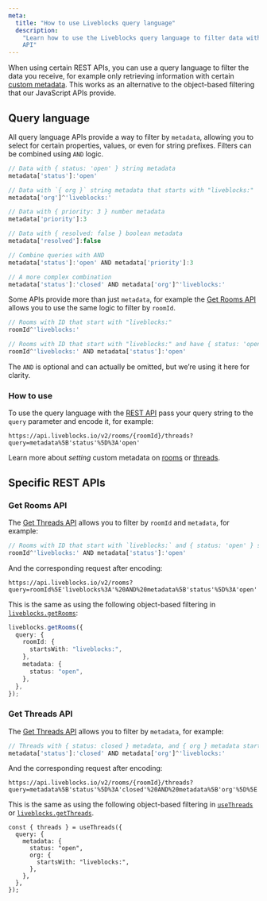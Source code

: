 ```yaml
---
meta:
  title: "How to use Liveblocks query language"
  description:
    "Learn how to use the Liveblocks query language to filter data with our REST
    API"
---
```


When using certain REST APIs, you can use a query language to filter the data
you receive, for example only retrieving information with certain
[custom metadata](/docs/products/comments/metadata). This works as an
alternative to the object-based filtering that our JavaScript APIs provide.

## Query language

All query language APIs provide a way to filter by `metadata`, allowing you to
select for certain properties, values, or even for string prefixes. Filters can
be combined using `AND` logic.

```js
// Data with { status: 'open' } string metadata
metadata['status']:'open'

// Data with `{ org }` string metadata that starts with "liveblocks:"
metadata['org']^'liveblocks:'

// Data with { priority: 3 } number metadata
metadata['priority']:3

// Data with { resolved: false } boolean metadata
metadata['resolved']:false

// Combine queries with AND
metadata['status']:'open' AND metadata['priority']:3

// A more complex combination
metadata['status']:'closed' AND metadata['org']^'liveblocks:'
```

Some APIs provide more than just `metadata`, for example the
[Get Rooms API](/docs/api-reference/rest-api-endpoints#get-rooms) allows you to
use the same logic to filter by `roomId`.

```js
// Rooms with ID that start with "liveblocks:"
roomId^'liveblocks:'

// Rooms with ID that start with "liveblocks:" and have { status: 'open' } string metadata
roomId^'liveblocks:' AND metadata['status']:'open'
```

<Banner>

The `AND` is optional and can actually be omitted, but we’re using it here for
clarity.

</Banner>

### How to use

To use the query language with the
[REST API](/docs/api-reference/rest-api-endpoints) pass your query string to the
`query` parameter and encode it, for example:

```
https://api.liveblocks.io/v2/rooms/{roomId}/threads?query=metadata%5B'status'%5D%3A'open'
```

Learn more about _setting_ custom metadata on [rooms](/docs/rooms/metadata) or
[threads](/docs/products/comments/metadata).

## Specific REST APIs

### Get Rooms API

The [Get Threads API](/docs/api-reference/rest-api-endpoints#get-rooms) allows
you to filter by `roomId` and `metadata`, for example:

```js
// Rooms with ID that start with `liveblocks:` and { status: 'open' } string metadata
roomId^'liveblocks:' AND metadata['status']:'open'
```

And the corresponding request after encoding:

```
https://api.liveblocks.io/v2/rooms?query=roomId%5E'liveblocks%3A'%20AND%20metadata%5B'status'%5D%3A'open'
```

This is the same as using the following object-based filtering in
[`liveblocks.getRooms`](/docs/api-reference/liveblocks-node#get-rooms):

```ts highlight="3-8"
liveblocks.getRooms({
  query: {
    roomId: {
      startsWith: "liveblocks:",
    },
    metadata: {
      status: "open",
    },
  },
});
```

### Get Threads API

The
[Get Threads API](/docs/api-reference/rest-api-endpoints#get-rooms-roomId-threads)
allows you to filter by `metadata`, for example:

```js
// Threads with { status: closed } metadata, and { org } metadata starting with "liveblocks:"
metadata['status']:'closed' AND metadata['org']^'liveblocks:'
```

And the corresponding request after encoding:

```
https://api.liveblocks.io/v2/rooms/{roomId}/threads?query=metadata%5B'status'%5D%3A'closed'%20AND%20metadata%5B'org'%5D%5E'liveblocks%3A'
```

This is the same as using the following object-based filtering in
[`useThreads`](/docs/api-reference/liveblocks-react#useThreads) or
[`liveblocks.getThreads`](/docs/api-reference/liveblocks-node#get-rooms-roomId-threads).

```tsx highlight="3-8"
const { threads } = useThreads({
  query: {
    metadata: {
      status: "open",
      org: {
        startsWith: "liveblocks:",
      },
    },
  },
});
```
